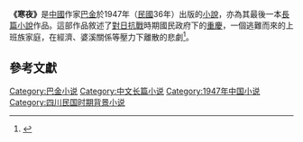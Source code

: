 {{About|[[巴金|巴金]]的小說|此小說的衍生作品及其他同名作品|寒夜}}
{{Infobox book
|name          = 寒夜
|author        = [[巴金|巴金]]
|country       = {{ROC}}
|language      = [[現代標準漢語|華語]]
|subject       = <!-- 題材 -->
|genre         = [[小說|長篇小說]]
|publisher     = <!-- 出版商 -->
|release_date  = <!-- 原版出版日期 -->
|pages         = <!-- 頁數 -->
|format        = <!-- 开本 -->
|isbn          = <!-- 国际标准书号 -->
|oclc          = <!-- OCLC -->
}}
'''《寒夜》'''是[[中國|中國]]作家[[巴金|巴金]]於1947年（[[民國紀年|民國]]36年）出版的[[小說|小說]]，亦為其最後一本[[長篇小說|長篇小說]]作品。這部作品敘述了[[對日抗戰|對日抗戰]]時期國民政府下的[[重慶|重慶]]，一個逃難而來的上班族家庭，在經濟、婆溪關係等壓力下離散的悲劇<ref>{{Cite|title=巴金《寒夜》出版七十年：这部小说写出了现代人的困境和挣扎》|author=徐明徽、李娇|website=[[澎湃新闻|澎湃新闻]]|date=2017-09-25|url=https://www.thepaper.cn/newsDetail_forward_1805008|accessdate=2020-11-29|archive-date=2020-12-10|archive-url=https://web.archive.org/web/20201210184244/https://www.thepaper.cn/newsDetail_forward_1805008|dead-url=no}}</ref>。


== 參考文獻 ==
<references />

[[Category:巴金小说|Category:巴金小说]]
[[Category:中文长篇小说|Category:中文长篇小说]]
[[Category:1947年中国小说|Category:1947年中国小说]]
[[Category:四川民国时期背景小说|Category:四川民国时期背景小说]]